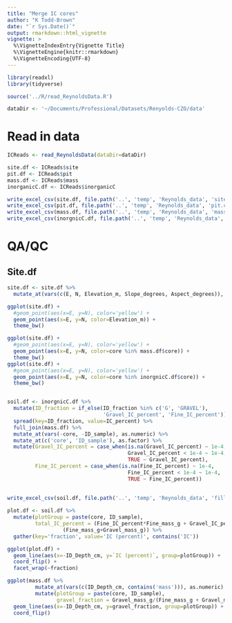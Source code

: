 ```yaml
---
title: "Merge IC cores"
author: "K Todd-Brown"
date: "`r Sys.Date()`"
output: rmarkdown::html_vignette
vignette: >
  %\VignetteIndexEntry{Vignette Title}
  %\VignetteEngine{knitr::rmarkdown}
  %\VignetteEncoding{UTF-8}
---
```


```r
library(readxl)
library(tidyverse)

source('../R/read_ReynoldsData.R')

dataDir <- '~/Documents/Professional/Datasets/Renyolds-CZO/data'
```

# Read in data
```r
ICReads <- read_ReynoldsData(dataDir=dataDir)

site.df <- ICReads$site
pit.df <- ICReads$pit
mass.df <- ICReads$mass
inorganicC.df <- ICReads$inorganicC
```
 
```r
write_excel_csv(site.df, file.path('..', 'temp', 'Reynolds_data', 'site.csv'))
write_excel_csv(pit.df, file.path('..', 'temp', 'Reynolds_data', 'pit.csv'))
write_excel_csv(mass.df, file.path('..', 'temp', 'Reynolds_data', 'mass.csv'))
write_excel_csv(inorgnicC.df, file.path('..', 'temp', 'Reynolds_data', 'inorganicC.csv'))
```

# QA/QC
 
## Site.df
```r
site.df <- site.df %>% 
  mutate_at(vars(c(E, N, Elevation_m, Slope_degrees, Aspect_degrees)), as.numeric)

ggplot(site.df) +
  #geom_point(aes(x=E, y=N), color='yellow') +
  geom_point(aes(x=E, y=N, color=Elevation_m)) +
  theme_bw()

``` 
 
```r
ggplot(site.df) +
  #geom_point(aes(x=E, y=N), color='yellow') +
  geom_point(aes(x=E, y=N, color=core %in% mass.df$core)) +
  theme_bw()
ggplot(site.df) +
  #geom_point(aes(x=E, y=N), color='yellow') +
  geom_point(aes(x=E, y=N, color=core %in% inorgnicC.df$core)) +
  theme_bw()


soil.df <- inorgnicC.df %>%
  mutate(ID_fraction = if_else(ID_fraction %in% c('G', 'GRAVEL'),
                               'Gravel_IC_percent', 'Fine_IC_percent')) %>%
  spread(key=ID_fraction, value=IC_percent) %>%
  full_join(mass.df) %>%
  mutate_at(vars(-core, -ID_sample), as.numeric) %>%
  mutate_at(c('core', 'ID_sample'), as.factor) %>%
  mutate(Gravel_IC_percent = case_when(is.na(Gravel_IC_percent) ~ 1e-4, 
                                       Gravel_IC_percent < 1e-4 ~ 1e-4,
                                       TRUE ~ Gravel_IC_percent),
         Fine_IC_percent = case_when(is.na(Fine_IC_percent) ~ 1e-4, 
                                       Fine_IC_percent < 1e-4 ~ 1e-4,
                                       TRUE ~ Fine_IC_percent))
  
  
write_excel_csv(soil.df, file.path('..', 'temp', 'Reynolds_data', 'filled_massIC.csv'))
```
```r
plot.df <- soil.df %>%
  mutate(plotGroup = paste(core, ID_sample),
         total_IC_percent = (Fine_IC_percent*Fine_mass_g + Gravel_IC_percent*Gravel_mass_g) / 
                  (Fine_mass_g+Gravel_mass_g)) %>%
  gather(key='fraction', value='IC (percent)', contains('IC'))

ggplot(plot.df) +
  geom_line(aes(x=-ID_Depth_cm, y=`IC (percent)`, group=plotGroup)) +
  coord_flip() +
  facet_wrap(~fraction)

ggplot(mass.df %>%
         mutate_at(vars(c(ID_Depth_cm, contains('mass'))), as.numeric) %>%
         mutate(plotGroup = paste(core, ID_sample),
                gravel_fraction = Gravel_mass_g/(Fine_mass_g + Gravel_mass_g))) +
  geom_line(aes(x=-ID_Depth_cm, y=gravel_fraction, group=plotGroup)) +
  coord_flip()
```
